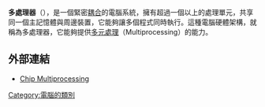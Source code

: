 {{Merge |1=多元處理|time=2021-11-10T14:50:09+00:00}}
{{Expand language|en|time=2021-11-10T14:21:02+00:00}}
{{unreferenced|time=2010-08-04T07:30:49+00:00}}
'''多處理器'''（{{lang-en|'''Multiprocessor'''}}），是一個緊密[[耦合|耦合]]的電腦系統，擁有超過一個以上的處理單元，共享同一個主記憶體與周邊裝置，它能夠讓多個程式同時執行。這種電腦硬體架構，就稱為多處理器，它能夠提供[[多元處理|多元處理]]（Multiprocessing）的能力。

== 外部連結 ==
* [http://www.computerworld.com/s/article/54343/Chip_Multiprocessing?taxonomyId=064 Chip Multiprocessing]{{Wayback|url=http://www.computerworld.com/s/article/54343/Chip_Multiprocessing?taxonomyId=064 |date=20110605092034 }}

[[Category:電腦的類別|Category:電腦的類別]]